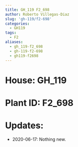 ```yaml
---
title: GH_119 F2_698
author: Roberto Villegas-Diaz
slug: 'gh-119/f2-698'
categories:
  - GH119
tags:
  - F2
aliases:
  - gh_119-f2_698
  - gh-119-f2-698
  - gh119-f2698
---
```


# **House**: GH_119
# **Plant ID**: F2_698
# **Updates**: 
 - 2020-06-17: Nothing new.
